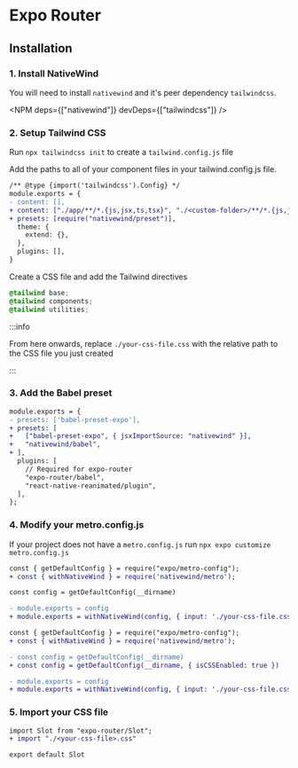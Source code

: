 
# Expo Router

## Installation

### 1. Install NativeWind

You will need to install `nativewind` and it's peer dependency `tailwindcss`.

<NPM deps={["nativewind"]} devDeps={["tailwindcss"]} />

### 2. Setup Tailwind CSS

Run `npx tailwindcss init` to create a `tailwind.config.js` file

Add the paths to all of your component files in your tailwind.config.js file.

```diff title="tailwind.config.js"
/** @type {import('tailwindcss').Config} */
module.exports = {
- content: [],
+ content: ["./app/**/*.{js,jsx,ts,tsx}", "./<custom-folder>/**/*.{js,jsx,ts,tsx}"],
+ presets: [require("nativewind/preset")],
  theme: {
    extend: {},
  },
  plugins: [],
}
```

Create a CSS file and add the Tailwind directives

```css title="global.css"
@tailwind base;
@tailwind components;
@tailwind utilities;
```

:::info

From here onwards, replace `./your-css-file.css` with the relative path to the CSS file you just created

:::

### 3. Add the Babel preset

```diff title="babel.config.js"
module.exports = {
- presets: ['babel-preset-expo'],
+ presets: [
+   ["babel-preset-expo", { jsxImportSource: "nativewind" }],
+   "nativewind/babel",
+ ],
  plugins: [
    // Required for expo-router
    "expo-router/babel",
    "react-native-reanimated/plugin",
  ],
};
```

### 4. Modify your metro.config.js

If your project does not have a `metro.config.js` run `npx expo customize metro.config.js`

<Tabs>
<TabItem value="SDK 50+">

```diff title="metro.config.js"
const { getDefaultConfig } = require("expo/metro-config");
+ const { withNativeWind } = require('nativewind/metro');

const config = getDefaultConfig(__dirname)

- module.exports = config
+ module.exports = withNativeWind(config, { input: './your-css-file.css' })
```

</TabItem >
<TabItem value="SDK <= 49">

```diff title="metro.config.js"
const { getDefaultConfig } = require("expo/metro-config");
+ const { withNativeWind } = require('nativewind/metro');

- const config = getDefaultConfig(__dirname)
+ const config = getDefaultConfig(__dirname, { isCSSEnabled: true })

- module.exports = config
+ module.exports = withNativeWind(config, { input: './your-css-file.css' })
```

</TabItem>

</Tabs>

### 5. Import your CSS file

```diff title="app/_layout.js"
import Slot from "expo-router/Slot";
+ import "./<your-css-file>.css"

export default Slot

```
